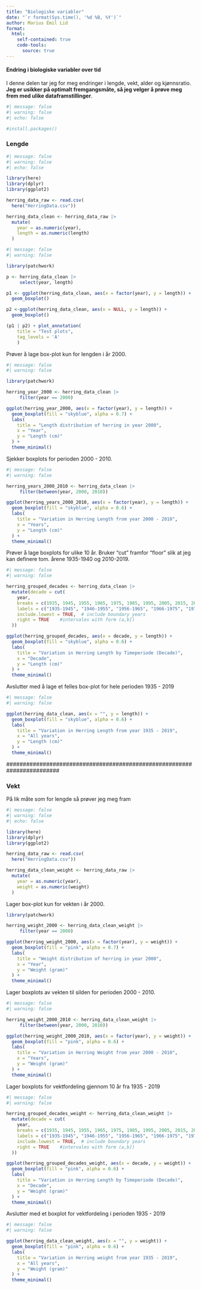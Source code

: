 ```yaml
---
title: "Biologiske variabler"
date: "`r format(Sys.time(), '%d %B, %Y')`"
author: Marius Émil Lid
format: 
  html:
    self-contained: true
    code-tools: 
      source: true
---
```


#### Endring i biologiske variabler over tid

I denne delen tar jeg for meg endringer i lengde, vekt, alder og kjønnsratio. **Jeg er usikker på optimalt fremgangsmåte, så jeg velger å prøve meg frem med ulike dataframstillinger**.

```r
#| message: false
#| warning: false
#| echo: false

#install.packages()
```

### Lengde

```r
#| message: false
#| warning: false
#| echo: false

library(here)
library(dplyr)
library(ggplot2)

herring_data_raw <- read.csv(
  here("HerringData.csv"))

herring_data_clean <- herring_data_raw |> 
  mutate(
    year = as.numeric(year),
    length = as.numeric(length)
  )
```

```r
#| message: false
#| warning: false

library(patchwork)

p <- herring_data_clean |> 
     select(year, length)

p1 <- ggplot(herring_data_clean, aes(x = factor(year), y = length)) +
  geom_boxplot()

p2 <-ggplot(herring_data_clean, aes(x = NULL, y = length)) +
  geom_boxplot()

(p1 | p2) + plot_annotation(
    title = "Test plots",
    tag_levels = 'A'
    )
```

Prøver å lage box-plot kun for lengden i år 2000.

```r
#| message: false
#| warning: false

library(patchwork)

herring_year_2000 <- herring_data_clean |> 
     filter(year == 2000)

ggplot(herring_year_2000, aes(x = factor(year), y = length)) +
  geom_boxplot(fill = "skyblue", alpha = 0.7) +
  labs(
    title = "Length distribution of herring in year 2000",
    x = "Year",
    y = "Length (cm)"
  ) +
  theme_minimal()
```

Sjekker boxplots for perioden 2000 - 2010.

```r
#| message: false
#| warning: false

herring_years_2000_2010 <- herring_data_clean |> 
     filter(between(year, 2000, 2010))

ggplot(herring_years_2000_2010, aes(x = factor(year), y = length)) +
  geom_boxplot(fill = "skyblue", alpha = 0.6) +
  labs(
    title = "Variation in Herring Length from year 2000 - 2010",
    x = "Years",
    y = "Length (cm)"
  ) +
  theme_minimal()
```

Prøver å lage boxplots for ulike 10 år. Bruker "cut" framfor "floor" slik at jeg kan definere tom. årene 1935-1940 og 2010-2019.

```r
#| message: false
#| warning: false

herring_grouped_decades <- herring_data_clean |> 
  mutate(decade = cut(
    year,
    breaks = c(1935, 1945, 1955, 1965, 1975, 1985, 1995, 2005, 2015, 2019),
    labels = c("1935-1945", "1946-1955", "1956-1965", "1966-1975", "1976-1985", "1986-1995", "1996-2005", "2006-2015", "2016-2019"),
    include.lowest = TRUE,  # include boundary years
    right = TRUE    #intervales with form (a,b])
  ))

ggplot(herring_grouped_decades, aes(x = decade, y = length)) +
  geom_boxplot(fill = "skyblue", alpha = 0.6) +
  labs(
    title = "Variation in Herring Length by Timeperiode (Decade)",
    x = "Decade",
    y = "Length (cm)"
  ) +
  theme_minimal()
```

Avslutter med å lage et felles box-plot for hele perioden 1935 - 2019

```r
#| message: false
#| warning: false

ggplot(herring_data_clean, aes(x = "", y = length)) +
  geom_boxplot(fill = "skyblue", alpha = 0.6) +
  labs(
    title = "Variation in Herring Length from year 1935 - 2019",
    x = "All years",
    y = "Length (cm)"
  ) +
  theme_minimal()
```

\########################################################################

### Vekt

På lik måte som for lengde så prøver jeg meg fram

```r
#| message: false
#| warning: false
#| echo: false

library(here)
library(dplyr)
library(ggplot2)

herring_data_raw <- read.csv(
  here("HerringData.csv"))

herring_data_clean_weight <- herring_data_raw |> 
  mutate(
    year = as.numeric(year),
    weight = as.numeric(weight)
  )
```

Lager box-plot kun for vekten i år 2000.

```r
library(patchwork)

herring_weight_2000 <- herring_data_clean_weight |> 
     filter(year == 2000)

ggplot(herring_weight_2000, aes(x = factor(year), y = weight)) +
  geom_boxplot(fill = "pink", alpha = 0.7) +
  labs(
    title = "Weight distribution of herring in year 2000",
    x = "Year",
    y = "Weight (gram)"
  ) +
  theme_minimal()
```

Lager boxplots av vekten til silden for perioden 2000 - 2010.

```r
#| message: false
#| warning: false

herring_weight_2000_2010 <- herring_data_clean_weight |> 
     filter(between(year, 2000, 2010))

ggplot(herring_weight_2000_2010, aes(x = factor(year), y = weight)) +
  geom_boxplot(fill = "pink", alpha = 0.6) +
  labs(
    title = "Variation in Herring Weight from year 2000 - 2010",
    x = "Years",
    y = "Weight (gram)"
  ) +
  theme_minimal()
```

Lager boxplots for vektfordeling gjennom 10 år fra 1935 - 2019

```r
#| message: false
#| warning: false

herring_grouped_decades_weight <- herring_data_clean_weight |> 
  mutate(decade = cut(
    year,
    breaks = c(1935, 1945, 1955, 1965, 1975, 1985, 1995, 2005, 2015, 2019),
    labels = c("1935-1945", "1946-1955", "1956-1965", "1966-1975", "1976-1985", "1986-1995", "1996-2005", "2006-2015", "2016-2019"),
    include.lowest = TRUE,  # include boundary years
    right = TRUE    #intervales with form (a,b])
  ))

ggplot(herring_grouped_decades_weight, aes(x = decade, y = weight)) +
  geom_boxplot(fill = "pink", alpha = 0.6) +
  labs(
    title = "Variation in Herring Length by Timeperiode (Decade)",
    x = "Decade",
    y = "Weight (gram)"
  ) +
  theme_minimal()
```

Avslutter med et boxplot for vektfordeling i perioden 1935 - 2019

```r
#| message: false
#| warning: false

ggplot(herring_data_clean_weight, aes(x = "", y = weight)) +
  geom_boxplot(fill = "pink", alpha = 0.6) +
  labs(
    title = "Variation in Herring weight from year 1935 - 2019",
    x = "All years",
    y = "Weight (gram)"
  ) +
  theme_minimal()
```
